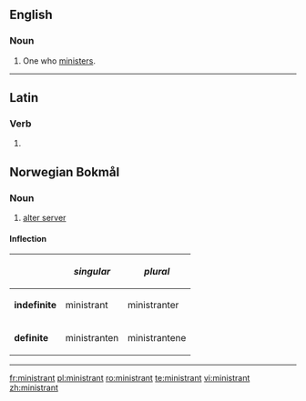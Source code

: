 ==English==

===Noun===
{{en-noun}}

# One who [[minister]]s.

----

==Latin==

===Verb===
{{la-verb-form|ministrant}}

# {{conjugation of|ministrō||3|p|pres|act|ind|lang=la}}

==Norwegian Bokmål==

===Noun===
{{wikipedia|lang=no}}
{{head|no|noun}}

# [[alter server]]

====Inflection====
{|class="wikitable"
!
!''singular''
!''plural''
|-
|'''indefinite'''
|ministrant
|ministranter
|-
|'''definite'''
|ministranten
|ministrantene
|}

----

[[fr:ministrant]]
[[pl:ministrant]]
[[ro:ministrant]]
[[te:ministrant]]
[[vi:ministrant]]
[[zh:ministrant]]